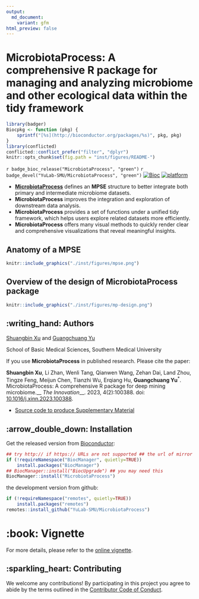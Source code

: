 ```yaml
---
output: 
  md_document:
    variant: gfm
html_preview: false
---
```


<!-- README.md is generated from README.Rmd. Please edit that file -->

# MicrobiotaProcess: A comprehensive R package for managing and analyzing microbiome and other ecological data within the tidy framework

```r
library(badger)
Biocpkg <- function (pkg) {
    sprintf("[%s](http://bioconductor.org/packages/%s)", pkg, pkg)
}
library(conflicted)
conflicted::conflict_prefer("filter", "dplyr")
knitr::opts_chunk$set(fig.path = "inst/figures/README-")
```

`r badge_bioc_release("MicrobiotaProcess", "green")`
`r badge_devel("YuLab-SMU/MicrobiotaProcess", "green")`
[![Bioc](http://www.bioconductor.org/shields/years-in-bioc/MicrobiotaProcess.svg)](https://www.bioconductor.org/packages/devel/bioc/html/MicrobiotaProcess.html#since)
[![platform](http://www.bioconductor.org/shields/availability/devel/MicrobiotaProcess.svg)](https://www.bioconductor.org/packages/devel/bioc/html/MicrobiotaProcess.html#archives)

+ [**MicrobiotaProcess**](http://bioconductor.org/packages/release/bioc/html/MicrobiotaProcess.html) defines an **MPSE** structure to better integrate both primary and intermediate microbiome datasets.
+ **MicrobiotaProcess** improves the integration and exploration of downstream data analysis.
+ **MicrobiotaProcess** provides a set of functions under a unified tidy framework, which helps users explore related datasets more efficiently.
+ **MicrobiotaProcess** offers many visual methods to quickly render clear and comprehensive visualizations that reveal meaningful insights.

## Anatomy of a **MPSE** 

```r
knitr::include_graphics("./inst/figures/mpse.png")
```

## Overview of the design of **MicrobiotaProcess** package

```r
knitr::include_graphics("./inst/figures/mp-design.png")
```

## :writing_hand: Authors

[Shuangbin Xu](https://github.com/xiangpin) and [Guangchuang Yu](https://guangchuangyu.github.io)

School of Basic Medical Sciences, Southern Medical University

If you use **MicrobiotaProcess** in published research. Please cite the paper:

__Shuangbin Xu__, Li Zhan, Wenli Tang, Qianwen Wang, Zehan Dai, Land Zhou, Tingze Feng, Meijun Chen, Tianzhi Wu, Erqiang Hu, __Guangchuang Yu__<sup>\*</sup>. MicrobiotaProcess: A comprehensive R package for deep mining microbiome.__ *The Innovation*__. 2023, 4(2):100388. doi: [10.1016/j.xinn.2023.100388](https://www.sciencedirect.com/science/article/pii/S2666675823000164).

   - [Source code to produce Supplementary Material](https://github.com/YuLab-SMU/MP_supplementary_file)

## :arrow_double_down: Installation

Get the released version from [Bioconductor](https://bioconductor.org/packages/release/bioc/html/MicrobiotaProcess.html):

```r
## try http:// if https:// URLs are not supported ## the url of mirror
if (!requireNamespace("BiocManager", quietly=TRUE))
    install.packages("BiocManager")
## BiocManager::install("BiocUpgrade") ## you may need this
BiocManager::install("MicrobiotaProcess")
```

the development version from github:

```r
if (!requireNamespace("remotes", quietly=TRUE))
    install.packages("remotes")
remotes::install_github("YuLab-SMU/MicrobiotaProcess")
```

# :book: Vignette

For more details, please refer to the [online vignette](https://bioconductor.org/packages/release/bioc/vignettes/MicrobiotaProcess/inst/doc//MicrobiotaProcess.html).

## :sparkling_heart: Contributing

We welcome any contributions! By participating in this project you agree to abide 
by the terms outlined in the [Contributor Code of Conduct](CONDUCT.md).
